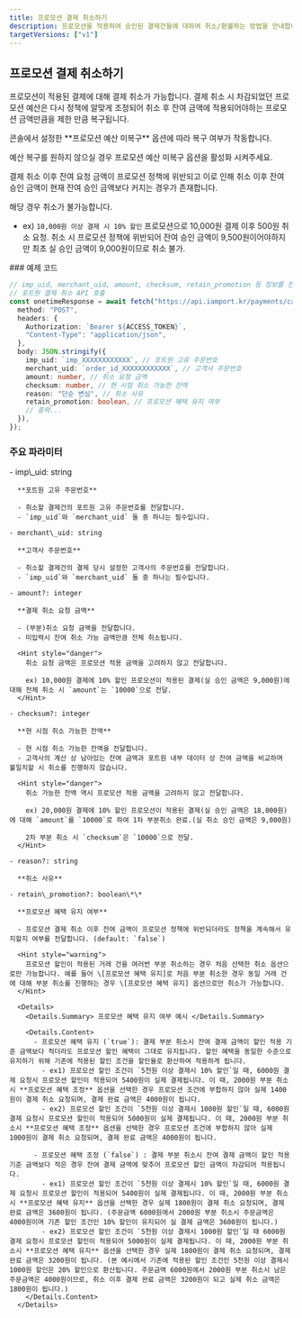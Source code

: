 ```yaml
---
title: 프로모션 결제 취소하기
description: 프로모션을 적용하여 승인된 결제건들에 대하여 취소/환불하는 방법을 안내합니다.
targetVersions: ["v1"]
---
```



## 프로모션 결제 취소하기

프로모션이 적용된 결제에 대해 결제 취소가 가능합니다.
결제 취소 시 차감되었던 프로모션 예산은 다시 정책에 알맞게 조정되어 취소 후 잔여 금액에 적용되어야하는 프로모션 금액만큼을
제한 만큼 복구됩니다.

<Hint style="info">
  콘솔에서 설정한 **프로모션 예산 미복구** 옵션에 따라 복구 여부가 작동합니다.

  예산 복구를 원하지 않으실 경우 프로모션 예산 미복구 옵션을 활성화 시켜주세요.
</Hint>

<Hint style="danger">
  결제 취소 이후 잔여 요청 금액이 프로모션 정책에 위반되고 이로 인해 취소 이후 잔여 승인 금액이 현재 잔여 승인 금액보다 커지는 경우가 존재합니다.

  해당 경우 취소가 불가능합니다.

  - ex) `10,000원 이상 결제 시 10% 할인` 프로모션으로 10,000원 결제 이후 500원 취소 요청.
    취소 시 프로모션 정책에 위반되어 잔여 승인 금액이 9,500원이어야하지만 최초 실 승인 금액이 9,000원이므로 취소 불가.
</Hint>

<VersionGate v="v1">
  ### 예제 코드

  ```ts
  // imp_uid, merchant_uid, amount, checksum, retain_promotion 등 정보를 전달받습니다.
  // 포트원 결제 취소 API 호출
  const onetimeResponse = await fetch("https://api.iamport.kr/payments/cancel", {
    method: "POST",
    headers: {
      Authorization: `Bearer ${ACCESS_TOKEN}`,
      "Content-Type": "application/json",
    },
    body: JSON.stringify({
      imp_uid: `imp_XXXXXXXXXXXX`, // 포트원 고유 주문번호
      merchant_uid: `order_id_XXXXXXXXXXXX`, // 고객사 주문번호
      amount: number, // 취소 요청 금액
      checksum: number, // 현 시점 취소 가능한 잔액
      reason: "단순 변심", // 취소 사유
      retain_promotion: boolean, // 프로모션 혜택 유지 여부
      // 중략...
    }),
  });
  ```

  ### 주요 파라미터

  <Parameter flatten>
    - imp\_uid: string

      **포트원 고유 주문번호**

      - 취소할 결제건의 포트원 고유 주문번호를 전달합니다.
      - `imp_uid`와 `merchant_uid` 둘 중 하나는 필수입니다.

    - merchant\_uid: string

      **고객사 주문번호**

      - 취소할 결제건의 결제 당시 설정한 고객사의 주문번호를 전달합니다.
      - `imp_uid`와 `merchant_uid` 둘 중 하나는 필수입니다.

    - amount?: integer

      **결제 취소 요청 금액**

      - (부분)취소 요청 금액을 전달합니다.
      - 미입력시 잔여 취소 가능 금액만큼 전체 취소됩니다.

      <Hint style="danger">
        취소 요청 금액은 프로모션 적용 금액을 고려하지 않고 전달합니다.

        ex) 10,000원 결제에 10% 할인 프로모션이 적용된 결제(실 승인 금액은 9,000원)에 대해 전체 취소 시 `amount`는 `10000`으로 전달.
      </Hint>

    - checksum?: integer

      **현 시점 취소 가능한 잔액**

      - 현 시점 취소 가능한 잔액을 전달합니다.
      - 고객사의 계산 상 남아있는 잔여 금액과 포트원 내부 데이터 상 잔여 금액을 비교하며 불일치할 시 취소를 진행하지 않습니다.

      <Hint style="danger">
        취소 가능한 잔액 역시 프로모션 적용 금액을 고려하지 않고 전달합니다.

        ex) 20,000원 결제에 10% 할인 프로모션이 적용된 결제(실 승인 금액은 18,000원)에 대해 `amount`를 `10000`로 하여 1차 부분취소 완료.(실 취소 승인 금액은 9,000원)

        2차 부분 취소 시 `checksum`은 `10000`으로 전달.
      </Hint>

    - reason?: string

      **취소 사유**

    - retain\_promotion?: boolean\*\*

      **프로모션 혜택 유지 여부**

      - 프로모션 결제 취소 이후 잔여 금액이 프로모션 정책에 위반되더라도 정책을 계속해서 유지할지 여부를 전달합니다. (default: `false`)

      <Hint style="warning">
        프로모션 할인이 적용된 거래 건을 여러번 부분 취소하는 경우 처음 선택한 취소 옵션으로만 가능합니다. 예를 들어 \[프로모션 혜택 유지]로 처음 부분 취소한 경우 동일 거래 건에 대해 부분 취소를 진행하는 경우 \[프로모션 혜택 유지] 옵션으로만 취소가 가능합니다.
      </Hint>

      <Details>
        <Details.Summary> 프로모션 혜택 유지 여부 예시 </Details.Summary>

        <Details.Content>
          - 프로모션 혜택 유지 (`true`): 결제 부분 취소시 잔여 결제 금액이 할인 적용 기준 금액보다 적더라도 프로모션 할인 혜택이 그대로 유지됩니다. 할인 혜택을 동일한 수준으로 유지하기 위해 기존에 적용된 할인 조건을 할인율로 환산하여 적용하게 됩니다.
            - ex1) 프로모션 할인 조건이 `5천원 이상 결제시 10% 할인`일 때, 6000원 결제 요청시 프로모션 할인이 적용되어 5400원이 실제 결제됩니다. 이 때, 2000원 부분 취소시 **프로모션 혜택 조정** 옵션을 선택한 경우 프로모션 조건에 부합하지 않아 실제 1400원이 결제 취소 요청되며, 결제 완료 금액은 4000원이 됩니다.
            - ex2) 프로모션 할인 조건이 `5천원 이상 결제시 1000원 할인`일 때, 6000원 결제 요청시 프로모션 할인이 적용되어 5000원이 실제 결제됩니다. 이 때, 2000원 부분 취소시 **프로모션 혜택 조정** 옵션을 선택한 경우 프로모션 조건에 부합하지 않아 실제 1000원이 결제 취소 요청되며, 결제 완료 금액은 4000원이 됩니다.

          - 프로모션 혜택 조정 (`false`) : 결제 부분 취소시 잔여 결제 금액이 할인 적용 기준 금액보다 적은 경우 잔여 결제 금액에 맞추어 프로모션 할인 금액이 차감되어 적용됩니다.
            - ex1) 프로모션 할인 조건이 `5천원 이상 결제시 10% 할인`일 때, 6000원 결제 요청시 프로모션 할인이 적용되어 5400원이 실제 결제됩니다. 이 때, 2000원 부분 취소시 **프로모션 혜택 유지** 옵션을 선택한 경우 실제 1800원이 결제 취소 요청되며, 결제 완료 금액은 3600원이 됩니다. (주문금액 6000원에서 2000원 부분 취소시 주문금액은 4000원이며 기존 할인 조건인 10% 할인이 유지되어 실 결제 금액은 3600원이 됩니다.)
            - ex2) 프로모션 할인 조건이 `5천원 이상 결제시 1000원 할인`일 때 6000원 결제 요청시 프로모션 할인이 적용되어 5000원이 실제 결제됩니다. 이 때, 2000원 부분 취소시 **프로모션 혜택 유지** 옵션을 선택한 경우 실제 1800원이 결제 취소 요청되며, 결제 완료 금액은 3200원이 됩니다. (본 예시에서 기존에 적용된 할인 조건인 5천원 이상 결제시 1000원 할인은 20% 할인으로 환산됩니다. 주문금액 6000원에서 2000원 부분 취소시 남은 주문금액은 4000원이므로, 취소 이후 결제 완료 금액은 3200원이 되고 실제 취소 금액은 1800원이 됩니다.)
        </Details.Content>
      </Details>
  </Parameter>
</VersionGate>
